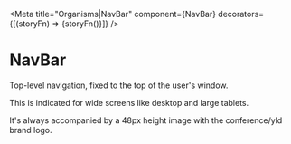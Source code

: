 
<Meta 
  title="Organisms|NavBar" 
  component={NavBar} 
  decorators={[(storyFn) => <ThemeProvider theme={defaultTheme}>{storyFn()}</ThemeProvider>]}
/>

# NavBar

Top-level navigation, fixed to the top of the user's window.

This is indicated for wide screens like desktop and large tablets. 

It's always accompanied by a 48px height image with the conference/yld brand
logo.

<Preview withToolbar>
  <Story name="default">
    <NavBar />
  </Story>
</Preview>

<Props of={NavBar} />

